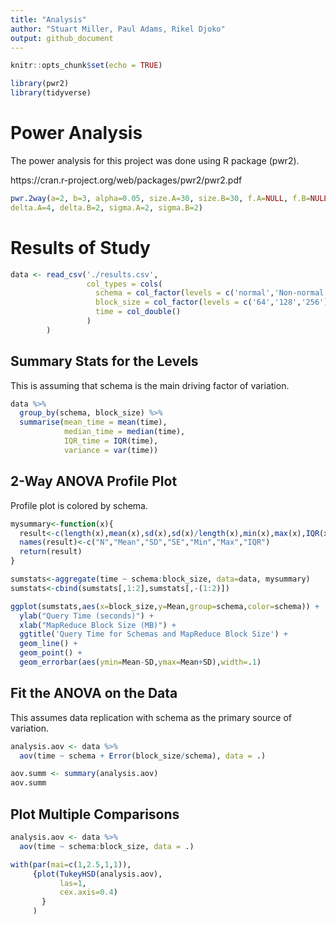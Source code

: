 ```yaml
---
title: "Analysis"
author: "Stuart Miller, Paul Adams, Rikel Djoko"
output: github_document
---
```


```r
knitr::opts_chunk$set(echo = TRUE)
```

```r
library(pwr2)
library(tidyverse)
```

# Power Analysis

The power analysis for this project was done using R package (pwr2).

https://cran.r-project.org/web/packages/pwr2/pwr2.pdf


```r

pwr.2way(a=2, b=3, alpha=0.05, size.A=30, size.B=30, f.A=NULL, f.B=NULL,
delta.A=4, delta.B=2, sigma.A=2, sigma.B=2)
```


# Results of Study

```r
data <- read_csv('./results.csv',
                 col_types = cols(
                   schema = col_factor(levels = c('normal','Non-normal')),
                   block_size = col_factor(levels = c('64','128','256')),
                   time = col_double()
                 )
        )
```

## Summary Stats for the Levels

This is assuming that schema is the main driving factor of variation.

```r
data %>% 
  group_by(schema, block_size) %>% 
  summarise(mean_time = mean(time),
            median_time = median(time),
            IQR_time = IQR(time),
            variance = var(time))
```

## 2-Way ANOVA Profile Plot

Profile plot is colored by schema.

```r
mysummary<-function(x){
  result<-c(length(x),mean(x),sd(x),sd(x)/length(x),min(x),max(x),IQR(x))
  names(result)<-c("N","Mean","SD","SE","Min","Max","IQR")
  return(result)
}

sumstats<-aggregate(time ~ schema:block_size, data=data, mysummary)
sumstats<-cbind(sumstats[,1:2],sumstats[,-(1:2)])

ggplot(sumstats,aes(x=block_size,y=Mean,group=schema,color=schema)) +
  ylab("Query Time (seconds)") +
  xlab("MapReduce Block Size (MB)") +
  ggtitle('Query Time for Schemas and MapReduce Block Size') +
  geom_line() +
  geom_point() +
  geom_errorbar(aes(ymin=Mean-SD,ymax=Mean+SD),width=.1)
```


## Fit the ANOVA on the Data

This assumes data replication with schema as the primary source of variation.

```r
analysis.aov <- data %>% 
  aov(time ~ schema + Error(block_size/schema), data = .)

aov.summ <- summary(analysis.aov)
aov.summ
```

## Plot Multiple Comparisons



```r
analysis.aov <- data %>% 
  aov(time ~ schema:block_size, data = .)

with(par(mai=c(1,2.5,1,1)),
     {plot(TukeyHSD(analysis.aov),
           las=1,
           cex.axis=0.4)
       }
     )
```






